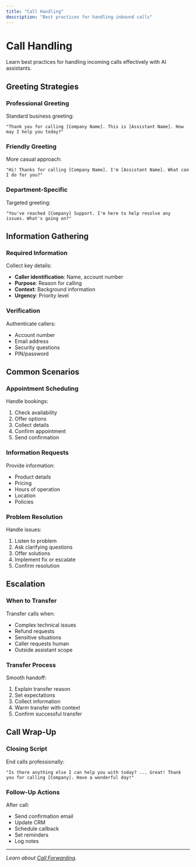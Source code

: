 ```yaml
---
title: "Call Handling"
description: "Best practices for handling inbound calls"
---
```


# Call Handling

Learn best practices for handling incoming calls effectively with AI assistants.

## Greeting Strategies

### Professional Greeting

Standard business greeting:

```
"Thank you for calling [Company Name]. This is [Assistant Name]. How may I help you today?"
```

### Friendly Greeting

More casual approach:

```
"Hi! Thanks for calling [Company Name]. I'm [Assistant Name]. What can I do for you?"
```

### Department-Specific

Targeted greeting:

```
"You've reached [Company] Support. I'm here to help resolve any issues. What's going on?"
```

## Information Gathering

### Required Information

Collect key details:

- **Caller identification**: Name, account number
- **Purpose**: Reason for calling
- **Context**: Background information
- **Urgency**: Priority level

### Verification

Authenticate callers:

- Account number
- Email address
- Security questions
- PIN/password

## Common Scenarios

### Appointment Scheduling

Handle bookings:

1. Check availability
2. Offer options
3. Collect details
4. Confirm appointment
5. Send confirmation

### Information Requests

Provide information:

- Product details
- Pricing
- Hours of operation
- Location
- Policies

### Problem Resolution

Handle issues:

1. Listen to problem
2. Ask clarifying questions
3. Offer solutions
4. Implement fix or escalate
5. Confirm resolution

## Escalation

### When to Transfer

Transfer calls when:

- Complex technical issues
- Refund requests
- Sensitive situations
- Caller requests human
- Outside assistant scope

### Transfer Process

Smooth handoff:

1. Explain transfer reason
2. Set expectations
3. Collect information
4. Warm transfer with context
5. Confirm successful transfer

## Call Wrap-Up

### Closing Script

End calls professionally:

```
"Is there anything else I can help you with today? ... Great! Thank you for calling [Company]. Have a wonderful day!"
```

### Follow-Up Actions

After call:

- Send confirmation email
- Update CRM
- Schedule callback
- Set reminders
- Log notes

---

*Learn about [Call Forwarding](/docs/inbound-calls/forwarding).*
